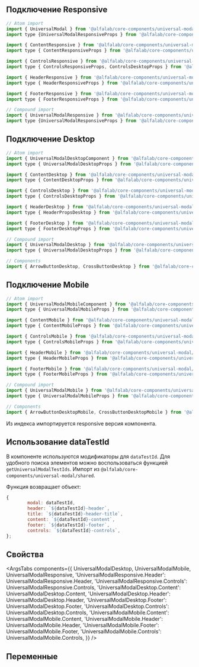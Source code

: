 
## Подключение Responsive

```jsx
// Atom import
import { UniversalModal } from '@alfalab/core-components/universal-modal';
import type {UniversalModalResponsiveProps } from '@alfalab/core-components/universal-modal';

import { ContentResponsive } from '@alfalab/core-components/universal-modal';
import type { ContentResponsiveProps } from '@alfalab/core-components/universal-modal';

import { ControlsResponsive } from '@alfalab/core-components/universal-modal';
import type { ControlsResponsiveProps, ControlsDesktopProps } from '@alfalab/core-components/universal-modal';

import { HeaderResponsive } from '@alfalab/core-components/universal-modal';
import type { HeaderResponsiveProps } from '@alfalab/core-components/universal-modal';

import { FooterResponsive } from '@alfalab/core-components/universal-modal';
import type { FooterResponsiveProps } from '@alfalab/core-components/universal-modal';

// Compound import
import { UniversalModalResponsive } from '@alfalab/core-components/universal-modal';
import type {UniversalModalResponsiveProps } from '@alfalab/core-components/universal-modal';
```

## Подключение Desktop

```jsx
// Atom import
import { UniversalModalDesktopComponent } from '@alfalab/core-components/universal-modal/desktop';
import type { UniversalModalDesktopProps } from '@alfalab/core-components/universal-modal/desktop';

import { ContentDesktop } from '@alfalab/core-components/universal-modal/desktop';
import type { ContentDesktopProps } from '@alfalab/core-components/universal-modal/desktop';

import { ControlsDesktop } from '@alfalab/core-components/universal-modal/desktop';
import type { ControlsDesktopProps } from '@alfalab/core-components/universal-modal/desktop';

import { HeaderDesktop } from '@alfalab/core-components/universal-modal/desktop';
import type { HeaderPropsDesktop } from '@alfalab/core-components/universal-modal/desktop';

import { FooterDesktop } from '@alfalab/core-components/universal-modal/desktop';
import type { FooterDesktopProps } from '@alfalab/core-components/universal-modal/desktop';

// Compound import
import { UniversalModalDesktop } from '@alfalab/core-components/universal-modal/desktop';
import type { UniversalModalDesktopProps } from '@alfalab/core-components/universal-modal/desktop';

// Components
import { ArrowButtonDesktop, CrossButtonDesktop } from '@alfalab/core-components/universal-modal/desktop';
```

## Подключение Mobile

```jsx
// Atom import
import { UniversalModalMobileComponent } from '@alfalab/core-components/universal-modal/mobile';
import type { UniversalModalMobileProps } from '@alfalab/core-components/universal-modal/mobile';

import { ContentMobile } from '@alfalab/core-components/universal-modal/mobile';
import type { ContentMobileProps } from '@alfalab/core-components/universal-modal/mobile';

import { ControlsMobile } from '@alfalab/core-components/universal-modal/mobile';
import type { ControlsMobileProps } from '@alfalab/core-components/universal-modal/mobile';

import { HeaderMobile } from '@alfalab/core-components/universal-modal/mobile';
import type { HeaderMobileProps } from '@alfalab/core-components/universal-modal/mobile';

import { FooterMobile } from '@alfalab/core-components/universal-modal/mobile';
import type { FooterMobileProps } from '@alfalab/core-components/universal-modal/mobile';

// Compound import
import { UniversalModalMobile } from '@alfalab/core-components/universal-modal/mobile';
import type { UniversalModalMobileProps } from '@alfalab/core-components/universal-modal/mobile';

// Components
import { ArrowButtonDesktopMobile, CrossButtonDesktopMobile } from '@alfalab/core-components/universal-modal/mobile';
```

Из индекса импортируется responsive версия компонента.

## Использование dataTestId

В компоненте используются модификаторы для `dataTestId`.
Для удобного поиска элементов можно воспользоваться функцией `getUniversalModalTestIds`.
Импорт из `@alfalab/core-components/universal-modal/shared`.

Функция возвращает объект:

```jsx
{
        modal: dataTestId,
        header: `${dataTestId}-header`,
        title: `${dataTestId}-header-title`,
        content: `${dataTestId}-content`,
        footer: `${dataTestId}-footer`,
        controls: `${dataTestId}-controls`,
};
```

## Свойства

<ArgsTabs
    components={{
        UniversalModalDesktop,
        UniversalModalMobile,
        UniversalModalResponsive,
        'UniversalModalResponsive.Header': UniversalModalResponsive.Header,
        'UniversalModalResponsive.Controls': UniversalModalResponsive.Controls,
        'UniversalModalDesktop.Content': UniversalModalDesktop.Content,
        'UniversalModalDesktop.Header': UniversalModalDesktop.Header,
        'UniversalModalDesktop.Footer': UniversalModalDesktop.Footer,
        'UniversalModalDesktop.Controls': UniversalModalDesktop.Controls,
        'UniversalModalMobile.Content': UniversalModalMobile.Content,
        'UniversalModalMobile.Header': UniversalModalMobile.Header,
        'UniversalModalMobile.Footer': UniversalModalMobile.Footer,
        'UniversalModalMobile.Controls': UniversalModalMobile.Controls,
    }}
/>

## Переменные

<CssVars css={vars} />
